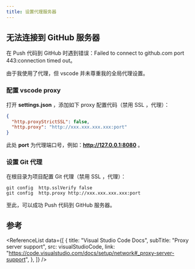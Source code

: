 ```yaml
---
title: 设置代理服务器
---
```



## 无法连接到 GitHub 服务器

在 Push 代码到 GitHub 时遇到错误：Failed to connect to github.com port 443:connection timed out。

由于我使用了代理，但 vscode 并未尊重我的全局代理设置。

### 配置 vscode proxy

打开 **settings.json** ，添加如下 proxy 配置代码（禁用 SSL ，代理）：

```json
{
  "http.proxyStrictSSL": false,
  "http.proxy": "http://xxx.xxx.xxx.xxx:port"
}
```

此处 **port** 为代理端口号，例如：**http://127.0.0.1:8080** 。

### 设置 Git 代理

在根目录为项目配置 Git 代理（禁用 SSL ，代理）：

```git
git config  http.sslVerify false
git config  http.proxy http://xxx.xxx.xxx.xxx:port
```

至此，可以成功 Push 代码到 GitHub 服务器。

## 参考

<ReferenceList
  data={[
    {
      title: "Visual Studio Code Docs",
      subTitle: "Proxy server support",
      src: visualStudioCode,
      link: "https://code.visualstudio.com/docs/setup/network#_proxy-server-support",
    },
  ]}
/>
